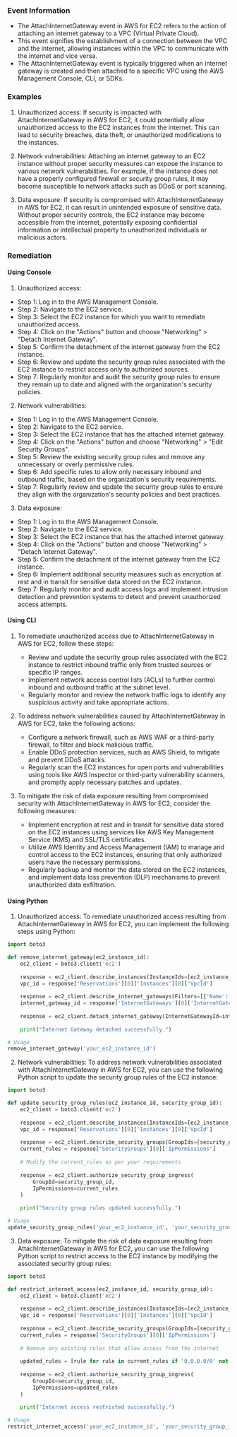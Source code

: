 
### Event Information

- The AttachInternetGateway event in AWS for EC2 refers to the action of attaching an internet gateway to a VPC (Virtual Private Cloud).
- This event signifies the establishment of a connection between the VPC and the internet, allowing instances within the VPC to communicate with the internet and vice versa.
- The AttachInternetGateway event is typically triggered when an internet gateway is created and then attached to a specific VPC using the AWS Management Console, CLI, or SDKs.


### Examples

1. Unauthorized access: If security is impacted with AttachInternetGateway in AWS for EC2, it could potentially allow unauthorized access to the EC2 instances from the internet. This can lead to security breaches, data theft, or unauthorized modifications to the instances.

2. Network vulnerabilities: Attaching an internet gateway to an EC2 instance without proper security measures can expose the instance to various network vulnerabilities. For example, if the instance does not have a properly configured firewall or security group rules, it may become susceptible to network attacks such as DDoS or port scanning.

3. Data exposure: If security is compromised with AttachInternetGateway in AWS for EC2, it can result in unintended exposure of sensitive data. Without proper security controls, the EC2 instance may become accessible from the internet, potentially exposing confidential information or intellectual property to unauthorized individuals or malicious actors.

### Remediation

#### Using Console

1. Unauthorized access:
- Step 1: Log in to the AWS Management Console.
- Step 2: Navigate to the EC2 service.
- Step 3: Select the EC2 instance for which you want to remediate unauthorized access.
- Step 4: Click on the "Actions" button and choose "Networking" > "Detach Internet Gateway".
- Step 5: Confirm the detachment of the internet gateway from the EC2 instance.
- Step 6: Review and update the security group rules associated with the EC2 instance to restrict access only to authorized sources.
- Step 7: Regularly monitor and audit the security group rules to ensure they remain up to date and aligned with the organization's security policies.

2. Network vulnerabilities:
- Step 1: Log in to the AWS Management Console.
- Step 2: Navigate to the EC2 service.
- Step 3: Select the EC2 instance that has the attached internet gateway.
- Step 4: Click on the "Actions" button and choose "Networking" > "Edit Security Groups".
- Step 5: Review the existing security group rules and remove any unnecessary or overly permissive rules.
- Step 6: Add specific rules to allow only necessary inbound and outbound traffic, based on the organization's security requirements.
- Step 7: Regularly review and update the security group rules to ensure they align with the organization's security policies and best practices.

3. Data exposure:
- Step 1: Log in to the AWS Management Console.
- Step 2: Navigate to the EC2 service.
- Step 3: Select the EC2 instance that has the attached internet gateway.
- Step 4: Click on the "Actions" button and choose "Networking" > "Detach Internet Gateway".
- Step 5: Confirm the detachment of the internet gateway from the EC2 instance.
- Step 6: Implement additional security measures such as encryption at rest and in transit for sensitive data stored on the EC2 instance.
- Step 7: Regularly monitor and audit access logs and implement intrusion detection and prevention systems to detect and prevent unauthorized access attempts.

#### Using CLI

1. To remediate unauthorized access due to AttachInternetGateway in AWS for EC2, follow these steps:
   - Review and update the security group rules associated with the EC2 instance to restrict inbound traffic only from trusted sources or specific IP ranges.
   - Implement network access control lists (ACLs) to further control inbound and outbound traffic at the subnet level.
   - Regularly monitor and review the network traffic logs to identify any suspicious activity and take appropriate actions.

2. To address network vulnerabilities caused by AttachInternetGateway in AWS for EC2, take the following actions:
   - Configure a network firewall, such as AWS WAF or a third-party firewall, to filter and block malicious traffic.
   - Enable DDoS protection services, such as AWS Shield, to mitigate and prevent DDoS attacks.
   - Regularly scan the EC2 instances for open ports and vulnerabilities using tools like AWS Inspector or third-party vulnerability scanners, and promptly apply necessary patches and updates.

3. To mitigate the risk of data exposure resulting from compromised security with AttachInternetGateway in AWS for EC2, consider the following measures:
   - Implement encryption at rest and in transit for sensitive data stored on the EC2 instances using services like AWS Key Management Service (KMS) and SSL/TLS certificates.
   - Utilize AWS Identity and Access Management (IAM) to manage and control access to the EC2 instances, ensuring that only authorized users have the necessary permissions.
   - Regularly backup and monitor the data stored on the EC2 instances, and implement data loss prevention (DLP) mechanisms to prevent unauthorized data exfiltration.

#### Using Python

1. Unauthorized access: To remediate unauthorized access resulting from AttachInternetGateway in AWS for EC2, you can implement the following steps using Python:

```python
import boto3

def remove_internet_gateway(ec2_instance_id):
    ec2_client = boto3.client('ec2')
    
    response = ec2_client.describe_instances(InstanceIds=[ec2_instance_id])
    vpc_id = response['Reservations'][0]['Instances'][0]['VpcId']
    
    response = ec2_client.describe_internet_gateways(Filters=[{'Name': 'attachment.vpc-id', 'Values': [vpc_id]}])
    internet_gateway_id = response['InternetGateways'][0]['InternetGatewayId']
    
    response = ec2_client.detach_internet_gateway(InternetGatewayId=internet_gateway_id, VpcId=vpc_id)
    
    print("Internet Gateway detached successfully.")

# Usage
remove_internet_gateway('your_ec2_instance_id')
```

2. Network vulnerabilities: To address network vulnerabilities associated with AttachInternetGateway in AWS for EC2, you can use the following Python script to update the security group rules of the EC2 instance:

```python
import boto3

def update_security_group_rules(ec2_instance_id, security_group_id):
    ec2_client = boto3.client('ec2')
    
    response = ec2_client.describe_instances(InstanceIds=[ec2_instance_id])
    vpc_id = response['Reservations'][0]['Instances'][0]['VpcId']
    
    response = ec2_client.describe_security_groups(GroupIds=[security_group_id])
    current_rules = response['SecurityGroups'][0]['IpPermissions']
    
    # Modify the current_rules as per your requirements
    
    response = ec2_client.authorize_security_group_ingress(
        GroupId=security_group_id,
        IpPermissions=current_rules
    )
    
    print("Security group rules updated successfully.")

# Usage
update_security_group_rules('your_ec2_instance_id', 'your_security_group_id')
```

3. Data exposure: To mitigate the risk of data exposure resulting from AttachInternetGateway in AWS for EC2, you can use the following Python script to restrict access to the EC2 instance by modifying the associated security group rules:

```python
import boto3

def restrict_internet_access(ec2_instance_id, security_group_id):
    ec2_client = boto3.client('ec2')
    
    response = ec2_client.describe_instances(InstanceIds=[ec2_instance_id])
    vpc_id = response['Reservations'][0]['Instances'][0]['VpcId']
    
    response = ec2_client.describe_security_groups(GroupIds=[security_group_id])
    current_rules = response['SecurityGroups'][0]['IpPermissions']
    
    # Remove any existing rules that allow access from the internet
    
    updated_rules = [rule for rule in current_rules if '0.0.0.0/0' not in rule['IpRanges']]
    
    response = ec2_client.authorize_security_group_ingress(
        GroupId=security_group_id,
        IpPermissions=updated_rules
    )
    
    print("Internet access restricted successfully.")

# Usage
restrict_internet_access('your_ec2_instance_id', 'your_security_group_id')
```

